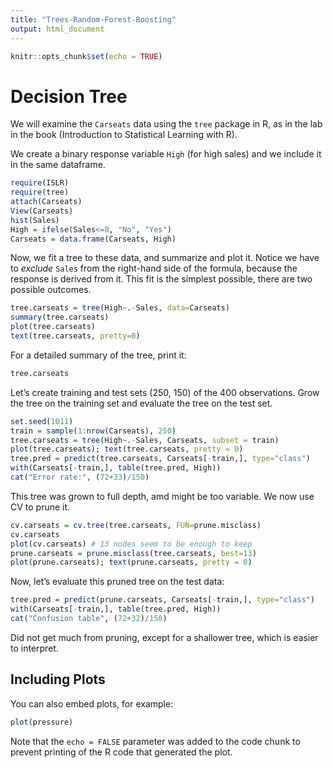 ```yaml
---
title: "Trees-Random-Forest-Boosting"
output: html_document
---
```


```r
knitr::opts_chunk$set(echo = TRUE)
```

Decision Tree
=============

We will examine the `Carseats` data using the `tree` package in R, 
as in the lab in the book (Introduction to Statistical Learning with R).

We create a binary response variable `High` (for high sales) and we include
it in the same dataframe.

```r
require(ISLR)
require(tree)
attach(Carseats)
View(Carseats)
hist(Sales)
High = ifelse(Sales<=8, "No", "Yes")
Carseats = data.frame(Carseats, High)
```

Now, we fit a tree to these data, and summarize and plot it. Notice we have to _exclude_ `Sales` from the right-hand side of the formula, because the response is derived from it. This fit is the simplest possible,
there are two possible outcomes.

```r
tree.carseats = tree(High~.-Sales, data=Carseats)
summary(tree.carseats)
plot(tree.carseats)
text(tree.carseats, pretty=0)
```

For a detailed summary of the tree, print it:

```r
tree.carseats
```

Let's create training and test sets (250, 150) of the 400 observations. Grow the tree on the training set
and evaluate the tree on the test set.

```r
set.seed(1011)
train = sample(1:nrow(Carseats), 250)
tree.carseats = tree(High~.-Sales, Carseats, subset = train)
plot(tree.carseats); text(tree.carseats, pretty = 0)
tree.pred = predict(tree.carseats, Carseats[-train,], type="class")
with(Carseats[-train,], table(tree.pred, High))
cat("Error rate:", (72+33)/150)
```

This tree was grown to full depth, amd might be too variable. We now use CV to prune it.

```r
cv.carseats = cv.tree(tree.carseats, FUN=prune.misclass)
cv.carseats
plot(cv.carseats) # 13 nodes seem to be enough to keep
prune.carseats = prune.misclass(tree.carseats, best=13)
plot(prune.carseats); text(prune.carseats, pretty = 0)
```

Now, let's evaluate this pruned tree on the test data:

```r
tree.pred = predict(prune.carseats, Carseats[-train,], type="class")
with(Carseats[-train,], table(tree.pred, High))
cat("Confusion table", (72+32)/150)
```

Did not get much from pruning, except for a shallower tree, which is easier to interpret.






## Including Plots

You can also embed plots, for example:

```r
plot(pressure)
```

Note that the `echo = FALSE` parameter was added to the code chunk to prevent printing of the R code that generated the plot.
